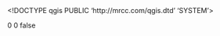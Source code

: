 <!DOCTYPE qgis PUBLIC 'http://mrcc.com/qgis.dtd' 'SYSTEM'>
<qgis version="3.32.0-Lima">
  <identifier></identifier>
  <parentidentifier></parentidentifier>
  <language></language>
  <type></type>
  <title></title>
  <abstract></abstract>
  <contact>
    <name></name>
    <organization></organization>
    <position></position>
    <voice></voice>
    <fax></fax>
    <email></email>
    <role></role>
  </contact>
  <links/>
  <dates/>
  <fees></fees>
  <encoding></encoding>
  <crs>
    <spatialrefsys nativeFormat="Wkt">
      <wkt></wkt>
      <proj4></proj4>
      <srsid>0</srsid>
      <srid>0</srid>
      <authid></authid>
      <description></description>
      <projectionacronym></projectionacronym>
      <ellipsoidacronym></ellipsoidacronym>
      <geographicflag>false</geographicflag>
    </spatialrefsys>
  </crs>
  <extent>
    <spatial maxx="0" dimensions="2" miny="0" minz="0" maxz="0" crs="" minx="0" maxy="0"/>
    <temporal>
      <period>
        <start></start>
        <end></end>
      </period>
    </temporal>
  </extent>
</qgis>
